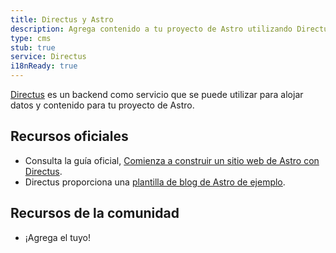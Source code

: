 ```yaml
---
title: Directus y Astro
description: Agrega contenido a tu proyecto de Astro utilizando Directus como CMS.
type: cms
stub: true
service: Directus
i18nReady: true
---
```


[Directus](https://directus.io/) es un backend como servicio que se puede utilizar para alojar datos y contenido para tu proyecto de Astro.

## Recursos oficiales
- Consulta la guía oficial, [Comienza a construir un sitio web de Astro con Directus](https://directus.io/guides/get-started-building-an-astro-website-with-directus/).
- Directus proporciona una [plantilla de blog de Astro de ejemplo](https://github.com/directus/examples/tree/main/astro).

## Recursos de la comunidad

- ¡Agrega el tuyo!